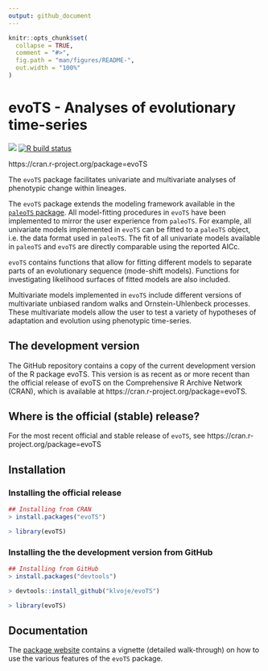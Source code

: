 ```yaml
---
output: github_document
---
```


<!-- README.md is generated from README.Rmd. Please edit that file -->

```r
knitr::opts_chunk$set(
  collapse = TRUE,
  comment = "#>",
  fig.path = "man/figures/README-",
  out.width = "100%"
)
```

# evoTS - Analyses of evolutionary time-series

<!-- badges: start -->
[![](https://www.r-pkg.org/badges/version/evoTS?color=blue)](https://cran.r-project.org/package=evoTS)
[![R build status](https://github.com/https://github.com/klvoje/evoTS/workflows/R-CMD-check/badge.svg)](https://github.com/https://github.com/klvoje/evoTS/actions)

<!-- badges: end -->

https://cran.r-project.org/package=evoTS

The `evoTS` package facilitates univariate and multivariate analyses of phenotypic change within lineages.

The `evoTS` package extends the modeling framework available in the <a href="https://CRAN.R-project.org/package=paleoTS"> `paleoTS` package</a>. All model-fitting procedures in `evoTS` have been implemented to mirror the user experience from `paleoTS`. For example, all univariate models implemented in `evoTS` can be fitted to a `paleoTS` object, i.e. the data format used in `paleoTS`. The fit of all univariate models available in `paleoTS` and `evoTS` are directly comparable using the reported AICc.

`evoTS` contains functions that allow for fitting different models to separate parts of an evolutionary sequence (mode-shift models). Functions for investigating likelihood surfaces of fitted models are also included.

Multivariate models implemented in `evoTS` include different versions of multivariate unbiased random walks and Ornstein-Uhlenbeck processes. These multivariate models allow the user to test a variety of hypotheses of adaptation and evolution using phenotypic time-series.

## The development version

The GitHub repository contains a copy of the current development version of the R package evoTS. 
This version is as recent as or more recent than the official release of evoTS on the Comprehensive R Archive Network (CRAN), which is available at https://cran.r-project.org/package=evoTS.

## Where is the official (stable) release?

For the most recent official and stable release of `evoTS`, see https://cran.r-project.org/package=evoTS

## Installation

### Installing the official release

```r
## Installing from CRAN
> install.packages("evoTS")

> library(evoTS)
```

### Installing the the development version from GitHub

```r
## Installing from GitHub
> install.packages("devtools")

> devtools::install_github("klvoje/evoTS")

> library(evoTS)
```

## Documentation

The <a href="https://klvoje.github.io/evoTS/index.html">package website</a> contains a vignette (detailed walk-through) on how to use the various features of the `evoTS` package.
